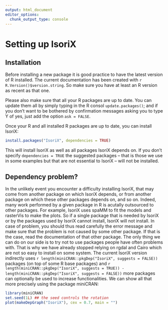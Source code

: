 ```yaml
---
output: html_document
editor_options: 
  chunk_output_type: console
---
```

# Setting up IsoriX

## Installation

Before installing a new package it is good practice to have the latest version of R installed.
The current documentation has been created with ```r R.Version()$version.string```. So make sure you have at least an R version as recent as that one.

Please also make sure that all your R packages are up to date. You can update them all by simply typing in the R consol ```update.packages()```; and if you don't want to be bothered by confirmation messages asking you to type Y of yes, just add the option ```ask = FALSE```.

Once your R and all installed R packages are up to date, you can install IsoriX:

```r
install.packages("IsoriX", dependencies = TRUE)
```

This will install IsoriX as well as all packages IsoriX depends on. If you don't specify ```dependencies = TRUE``` the suggested packages -- that is those we use in some examples but that are not essential to IsoriX -- will not be installed.

## Dependency problem?

In the unlikely event you encounter a difficulty installing IsoriX, that may come from another package on which IsoriX depends, or from another package on which these other packages depends on, and so on. Indeed, many work performed by a given package in R is acutally outsourced to other packages. For example, IsoriX uses spaMM to fit the models and rasterVis to make the plots. So if a single package that is needed by IsoriX or by the packages used by IsoriX cannot install, IsoriX will not install. In case of problem, you should thus read carefully the error message and make sure that the problem is not caused by some other package. If that is the case, read the documentation of that other package. The only thing we can do on our side is to try not to use packages people have often problems with. That is why we have already stopped relying on rgdal and Cairo which are not so easy to install on some system. The current IsoriX version indirectly uses ```r length(miniCRAN::pkgDep("IsoriX", suggests = FALSE))``` packages (on top of some R base packages) and ```r length(miniCRAN::pkgDep("IsoriX", suggests = TRUE)) - length(miniCRAN::pkgDep("IsoriX", suggests = FALSE))``` more packages can optionally be used to increase functionalities. We can show all that more precisely using the package miniCRAN:

```r
library(miniCRAN)
set.seed(1L) ## the seed controls the rotation
plot(makeDepGraph("IsoriX"), cex = 0.7, main = "")
```

